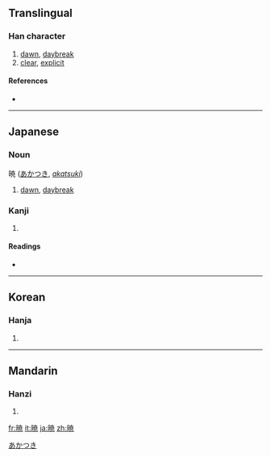 {{see|曉}}
==Translingual==

===Han character===
{{Han char|rn=72|rad=日|as=08|sn=12|four=|canj=日十廿山 (AJTU)}}

# [[dawn]], [[daybreak]]
# [[clear]], [[explicit]]

====References====
* {{Han ref|kx=0497.311|dkj=14031|hdz=21516.011|uh=6681|ud=26241}}

----

==Japanese==

===Noun===
暁 ([[あかつき]], ''[[akatsuki]]'')

# [[dawn]], [[daybreak]]

===Kanji===
{{ja-kanji|grade=c|rs=日08}}

# {{defn|Japanese}}

====Readings====
* {{ja-readings|on=[[ぎょう]] (gyō), [[きょう]] (kyō)|kun=[[あかつき]] (akatsuki), [[さとる]] (satoru)}}

[[Category:Japanese nouns|あかつき]]

----

==Korean==

===Hanja===
{{ko-hanja|hangeul=효|eumhun=|rv=hyo|mr=hyo|y=hyo}}

# {{defn|Korean}}

----

==Mandarin==

===Hanzi===
{{cmn-hanzi|pin=[[gěng]] ([[geng3]]), [[gèng]] ([[geng4]]), [[xiǎo]] ([[xiao3]])|wg=keng<sup>3</sup>, keng<sup>4</sup>, hsiao<sup>3</sup>}}

# {{defn|Mandarin}}

[[fr:暁]]
[[it:暁]]
[[ja:暁]]
[[zh:暁]]